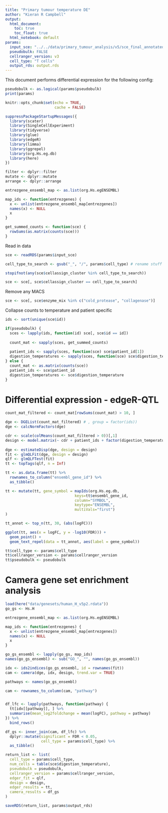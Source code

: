 ```yaml
---
title: "Primary tumour temperature DE"
author: "Kieran R Campbell"
output:
  html_document: 
    toc: true
    toc_float: true
  html_notebook: default
params:
  input_sce: "../../data/primary_tumour_analysis/v5/sce_final_annotated/v3.rds"
  pseudobulk: FALSE
  cellranger_version: v3
  cell_type: "T cells"
  output_rds: output.rds
---
```


This document performs differential expression for the following config:

```r
pseudobulk <- as.logical(params$pseudobulk)
print(params)
```



```r
knitr::opts_chunk$set(echo = TRUE,
                      cache = FALSE)

suppressPackageStartupMessages({
  library(scater)
  library(SingleCellExperiment)
  library(tidyverse)
  library(glue)
  library(edgeR)
  library(limma)
  library(ggrepel)
  library(org.Hs.eg.db)
  library(here)
})

filter <- dplyr::filter
mutate <- dplyr::mutate
arrange <- dplyr::arrange
```

```r
entrezgene_ensembl_map <- as.list(org.Hs.egENSEMBL)

map_ids <- function(entrezgenes) {
  x <- unlist(entrezgene_ensembl_map[entrezgenes])
  names(x) <- NULL
  x
}

get_summed_counts <- function(sce) {
  rowSums(as.matrix(counts(sce)))
}
```

Read in data

```r
sce <- readRDS(params$input_sce)
```


```r
cell_type_to_search <- gsub("_", "/", params$cell_type) # rename stuff with slashes to stop directory naming

stopifnot(any(sce$cellassign_cluster %in% cell_type_to_search))
```


```r
sce <- sce[, sce$cellassign_cluster == cell_type_to_search]
```

Remove any MACS

```r
sce <- sce[, sce$enzyme_mix %in% c("cold_protease", "collagenase")]
```



Collapse counts to temperature and patient specific


```r
ids <- sort(unique(sce$id))

if(pseudobulk) {
  sces <- lapply(ids, function(id) sce[, sce$id == id])
  
  count_mat <- sapply(sces, get_summed_counts)
  
  patient_ids <- sapply(sces, function(sce) sce$patient_id[1])
  digestion_temperatures <- sapply(sces, function(sce) sce$digestion_temperature[1])
} else {
  count_mat <- as.matrix(counts(sce))
  patient_ids <- sce$patient_id
  digestion_temperatures <- sce$digestion_temperature
}
```



# Differential expression - edgeR-QTL

```r
count_mat_filtered <- count_mat[rowSums(count_mat) > 10, ]

dge <- DGEList(count_mat_filtered) # , group = factor(ids))
dge <- calcNormFactors(dge)

cdr <- scale(colMeans(count_mat_filtered > 0))[,1]
design <- model.matrix(~ cdr + patient_ids + factor(digestion_temperatures == 37))
  
dge <- estimateDisp(dge, design = design)
fit <- glmQLFit(dge, design = design)
qlf <- glmQLFTest(fit)
tt <- topTags(qlf, n = Inf)
```

```r
tt <- as.data.frame(tt) %>% 
  rownames_to_column("ensembl_gene_id") %>% 
  as_tibble()
```



```r
tt <- mutate(tt, gene_symbol = mapIds(org.Hs.eg.db,
                               keys=tt$ensembl_gene_id,
                               column="SYMBOL",
                               keytype="ENSEMBL",
                               multiVals="first")
)
```



```r
tt_annot <- top_n(tt, 30, (abs(logFC)))
```

```r
ggplot(tt, aes(x = logFC, y = -log10(FDR))) +
  geom_point() +
  geom_text_repel(data = tt_annot, aes(label = gene_symbol))
```



```r
tt$cell_type <- params$cell_type
tt$cellranger_version <- params$cellranger_version
tt$pseudobulk <- pseudobulk
```


# Camera gene set enrichment analysis


```r
load(here("data/genesets/human_H_v5p2.rdata"))
go_gs <- Hs.H

entrezgene_ensembl_map <- as.list(org.Hs.egENSEMBL)

map_ids <- function(entrezgenes) {
  x <- unlist(entrezgene_ensembl_map[entrezgenes])
  names(x) <- NULL
  x
}
```

```r
go_gs_ensembl <- lapply(go_gs, map_ids)
names(go_gs_ensembl) <- sub("GO_", "", names(go_gs_ensembl))

idx <- ids2indices(go_gs_ensembl, id = rownames(fit))
cam <- camera(dge, idx, design, trend.var = TRUE)
```


```r
pathways <- names(go_gs_ensembl)

cam <- rownames_to_column(cam, "pathway")


df_lfc <- lapply(pathways, function(pathway) {
  tt[idx[[pathway]], ] %>% 
  summarise(mean_log2foldchange = mean(logFC), pathway = pathway)
}) %>% 
  bind_rows()

df_gs <- inner_join(cam, df_lfc) %>% 
  dplyr::mutate(significant = FDR < 0.05,
                cell_type = params$cell_type) %>% 
  as_tibble()

```


```r
return_list <- list(
  cell_type = params$cell_type,
  num_cells = table(sce$digestion_temperature),
  pseudobulk = pseudobulk,
  cellranger_version = params$cellranger_version,
  edger_fit = qlf,
  design = design,
  edger_results = tt,
  camera_results = df_gs
)

saveRDS(return_list, params$output_rds)

```

